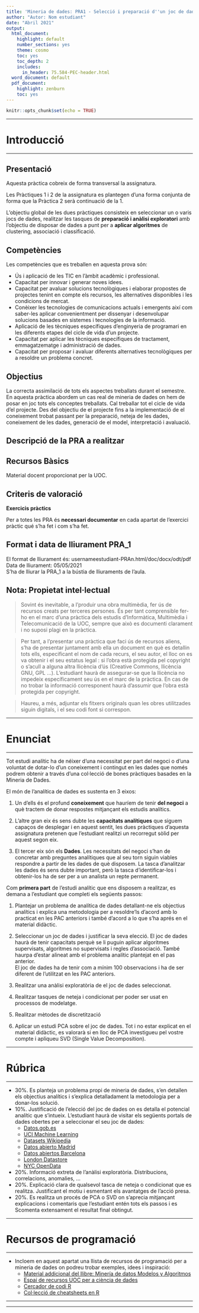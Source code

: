 ```yaml
---
title: 'Mineria de dades: PRA1 - Selecció i preparació d''un joc de dades'
author: "Autor: Nom estudiant"
date: "Abril 2021"
output:
  html_document:
    highlight: default
    number_sections: yes
    theme: cosmo
    toc: yes
    toc_depth: 2
    includes:
      in_header: 75.584-PEC-header.html
  word_document: default
  pdf_document:
    highlight: zenburn
    toc: yes
---
```


```r
knitr::opts_chunk$set(echo = TRUE)
```
******
# Introducció
******
## Presentació
Aquesta pràctica cobreix de forma transversal la assignatura.

Les Pràctiques 1 i 2 de la assignatura es plantegen d'una forma conjunta de forma que la Pràctica 2 serà continuació de la 1.

L'objectiu global de les dues pràctiques consisteix en seleccionar un o varis jocs de dades, realitzar les tasques de **preparació i anàlisi exploratori** amb l'objectiu de disposar de dades a punt per a **aplicar algoritmes** de clustering, associació i classificació.

## Competències
Les competències que es treballen en aquesta prova són:

* Ús i aplicació de les TIC en l'àmbit acadèmic i professional.
* Capacitat per innovar i generar noves idees.
* Capacitat per avaluar solucions tecnològiques i elaborar propostes de projectes tenint en compte els recursos, les alternatives disponibles i les condicions de mercat.
* Conèixer les tecnologies de comunicacions actuals i emergents així com saber-les aplicar convenientment per dissenyar i desenvolupar solucions basades en sistemes i tecnologies de la informació.
* Aplicació de les tècniques específiques d'enginyeria de programari en les diferents etapes del cicle de vida d'un projecte.
* Capacitat per aplicar les tècniques específiques de tractament, emmagatzematge i administració de dades.
* Capacitat per proposar i avaluar diferents alternatives tecnològiques per a resoldre un problema concret.

## Objectius
La correcta assimilació de tots els aspectes treballats durant el semestre.
En aquesta pràctica abordem un cas real de mineria de dades on hem de posar en joc tots els conceptes treballats.
Cal treballar tot el cicle de vida d'el projecte. Des del objectiu de el projecte fins a la implementació de el coneixement trobat passant per la preparació, neteja de les dades, coneixement de les dades, generació de el model, interpretació i avaluació.

## Descripció de la PRA a realitzar

## Recursos Bàsics
Material docent proporcionat per la UOC. 

## Criteris de valoració

**Exercicis pràctics** 

Per a totes les PRA és **necessari documentar** en cada apartat de l'exercici pràctic qué s'ha fet i com s'ha fet.

## Format i data de lliurament PRA_1
El format de lliurament és: usernameestudiant-PRAn.html/doc/docx/odt/pdf  
Data de lliurament: 05/05/2021  
S'ha de lliurar la PRA_1 a la bústia de lliuraments de l'aula.

## Nota: Propietat intel·lectual

> Sovint és inevitable, a l'produir una obra multimèdia, fer ús de recursos creats per terceres persones. És per tant comprensible fer-ho en el marc d'una pràctica dels estudis d'Informàtica, Multimèdia i Telecomunicació de la UOC, sempre que això es documenti clarament i no suposi plagi en la pràctica.

> Per tant, a l'presentar una pràctica que faci ús de recursos aliens, s'ha de presentar juntament amb ella un document en què es detallin tots ells, especificant el nom de cada recurs, el seu autor, el lloc on es va obtenir i el seu estatus legal : si l'obra està protegida pel copyright o s'acull a alguna altra llicència d'ús (Creative Commons, llicència GNU, GPL ...).
L'estudiant haurà de assegurar-se que la llicència no impedeix específicament seu ús en el marc de la pràctica. En cas de no trobar la informació corresponent haurà d'assumir que l'obra està protegida per copyright.

> Haureu, a més, adjuntar els fitxers originals quan les obres utilitzades siguin digitals, i el seu codi font si correspon.

******
# Enunciat
******
Tot estudi analític ha de néixer d'una necessitat per part del negoci o d'una voluntat de dotar-lo d'un coneixement i contingut en les dades que només podrem obtenir a través d'una col·lecció de bones pràctiques basades en la Mineria de Dades.

El món de l'analítica de dades es sustenta en 3 eixos:

1. Un d'ells és el profund **coneixement** que hauríem de tenir **del negoci** a què tractem de donar respostes mitjançant els estudis analítics.

2. L'altre gran eix és sens dubte les **capacitats analítiques** que siguem capaços de desplegar i en aquest sentit, les dues pràctiques d'aquesta assignatura pretenen que l'estudiant realitzi un recorregut sòlid per aquest segon eix.

3. El tercer eix són els **Dades**. Les necessitats del negoci s'han de concretar amb preguntes analítiques que al seu torn siguin viables respondre a partir de les dades de què disposem. La tasca d'analitzar les dades és sens dubte important, però la tasca d'identificar-los i obtenir-los ha de ser per a un analista un repte permanent.

Com **primera part** de l'estudi analític que ens disposem a realitzar, es demana a l'estudiant que completi els següents passos:

1. Plantejar un problema de analítica de dades detallant-ne els objectius analítics i explica una metodologia per a resoldre'ls d'acord amb lo practicat en les PAC anteriors i també d'acord a lo que s'ha aprés en el material didàctic.

2. Seleccionar un joc de dades i justificar la seva elecció. El joc de dades haurà de tenir capacitats perquè se li puguin aplicar algoritmes supervisats, algoritmes no supervisats i regles d'associació. També haurpa d'estar alineat amb el problema analític plantejat en el pas anterior.  
El joc de dades ha de tenir com a mínim 100 observacions i ha de ser diferent de l'utilitzat en les PAC anteriors.

3. Realitzar una anàlisi exploratòria de el joc de dades seleccionat.

4. Realitzar tasques de neteja i condicionat per poder ser usat en processos de modelatge.

5. Realitzar mètodes de discretització

6. Aplicar un estudi PCA sobre el joc de dades. Tot i no estar explicat en el material didàctic, es valorarà si en lloc de PCA investigueu pel vostre compte i apliqueu SVD (Single Value Decomposition).

******
# Rúbrica
******
* 30%. Es planteja un problema propi de mineria de dades, s'en detallen els objectius analítics i s'explica detalladament la metodologia per a donar-los solució.
* 10%. Justificació de l'elecció del joc de dades on es detalla el potencial analític que s'intueix. L'estudiant haurà de visitar els següents portals de dades obertes per a seleccionar el seu joc de dades:  
  + [Datos.gob.es](https://datos.gob.es/es/catalogo?q=&frequency=%7B"type"%3A+"months"%2C+"value"%3A+"1"%7D&sort=score+desc%2C+metadata_modified+desc)
  + [UCI Machine Learning](https://archive.ics.uci.edu/ml/datasets.php)
  + [Datasets Wikipedia](https://en.wikipedia.org/wiki/List_of_datasets_for_machine-learning_research)
  + [Datos abierto Madrid](https://datos.madrid.es/portal/site/egob/)
  + [Datos abiertos Barcelona](https://opendata-ajuntament.barcelona.cat/ca/)
  + [London Datastore](https://data.london.gov.uk/)
  + [NYC OpenData](https://opendata.cityofnewyork.us/)
* 20%. Informació extreta de l'anàlisi exploratòria. Distribucions, correlacions, anomalies, ...
* 20%. Explicació clara de qualsevol tasca de neteja o condicionat que es realitza. Justificant el motiu i esmentant els avantatges de l'acció presa.
* 20%. Es realitza un procés de PCA o SVD on s'aprecia mitjançant explicacions i comentaris que l'estudiant entén tots els passos i es Scomenta extensament el resultat final obtingut.



******
# Recursos de programació
******
* Incloem en aquest apartat una llista de recursos de programació per a mineria de dades on podreu trobar exemples, idees i inspiració:
  + [Material addicional del llibre: Minería de datos Modelos y Algoritmos](http://oer.uoc.edu/libroMD/)
  + [Espai de recursos UOC per a ciència de dades](http://datascience.recursos.uoc.edu/)
  + [Cercador de codi R](https://rseek.org/)  
  + [Col·lecció de cheatsheets en R](https://rstudio.com/resources/cheatsheets/)  
  

******

******